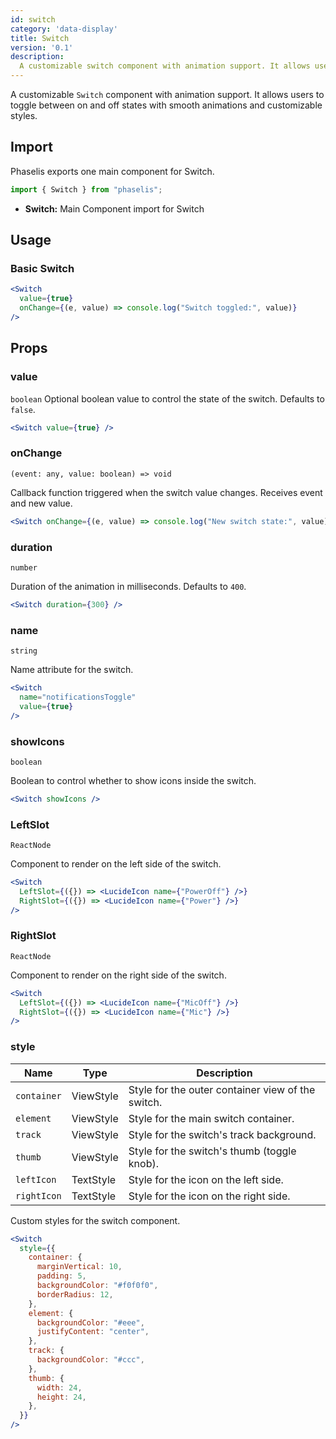 ```yaml
---
id: switch
category: 'data-display'
title: Switch
version: '0.1'
description:
  A customizable switch component with animation support. It allows users to toggle between on and off states with smooth animations and customizable styles.
---
```


A customizable `Switch` component with animation support. It allows users to toggle between on and off states with smooth animations and customizable styles.

## Import

Phaselis exports one main component for Switch.

```js
import { Switch } from "phaselis";
```

- **Switch:** Main Component import for Switch

## Usage

### Basic Switch

```jsx
<Switch
  value={true}
  onChange={(e, value) => console.log("Switch toggled:", value)}
/>
```

## Props


### value
`boolean`
Optional boolean value to control the state of the switch. Defaults to `false`.

```jsx
<Switch value={true} />
```

### onChange
`(event: any, value: boolean) => void`

Callback function triggered when the switch value changes. Receives event and new value.

```jsx
<Switch onChange={(e, value) => console.log("New switch state:", value)} />
```

### duration
`number`

Duration of the animation in milliseconds. Defaults to `400`.

```jsx
<Switch duration={300} />
```

### name
`string`

Name attribute for the switch.

```jsx
<Switch
  name="notificationsToggle"
  value={true}
/>
```

### showIcons
`boolean`

Boolean to control whether to show icons inside the switch.

```jsx
<Switch showIcons />
```

### LeftSlot
`ReactNode`

Component to render on the left side of the switch.

```jsx
<Switch
  LeftSlot={({}) => <LucideIcon name={"PowerOff"} />}
  RightSlot={({}) => <LucideIcon name={"Power"} />}
/>
```

### RightSlot
`ReactNode`

Component to render on the right side of the switch.

```jsx
<Switch
  LeftSlot={({}) => <LucideIcon name={"MicOff"} />}
  RightSlot={({}) => <LucideIcon name={"Mic"} />}
/>
```

### style
| Name         | Type       | Description                                       |
|--------------|------------|---------------------------------------------------|
| `container`  | ViewStyle  | Style for the outer container view of the switch. |
| `element`    | ViewStyle  | Style for the main switch container.              |
| `track`      | ViewStyle  | Style for the switch's track background.          |
| `thumb`      | ViewStyle  | Style for the switch's thumb (toggle knob).       |
| `leftIcon`   | TextStyle  | Style for the icon on the left side.              |
| `rightIcon`  | TextStyle  | Style for the icon on the right side.             |

Custom styles for the switch component.

```jsx
<Switch
  style={{
    container: {
      marginVertical: 10,
      padding: 5,
      backgroundColor: "#f0f0f0",
      borderRadius: 12,
    },
    element: {
      backgroundColor: "#eee",
      justifyContent: "center",
    },
    track: {
      backgroundColor: "#ccc",
    },
    thumb: {
      width: 24,
      height: 24,
    },
  }}
/>
```

